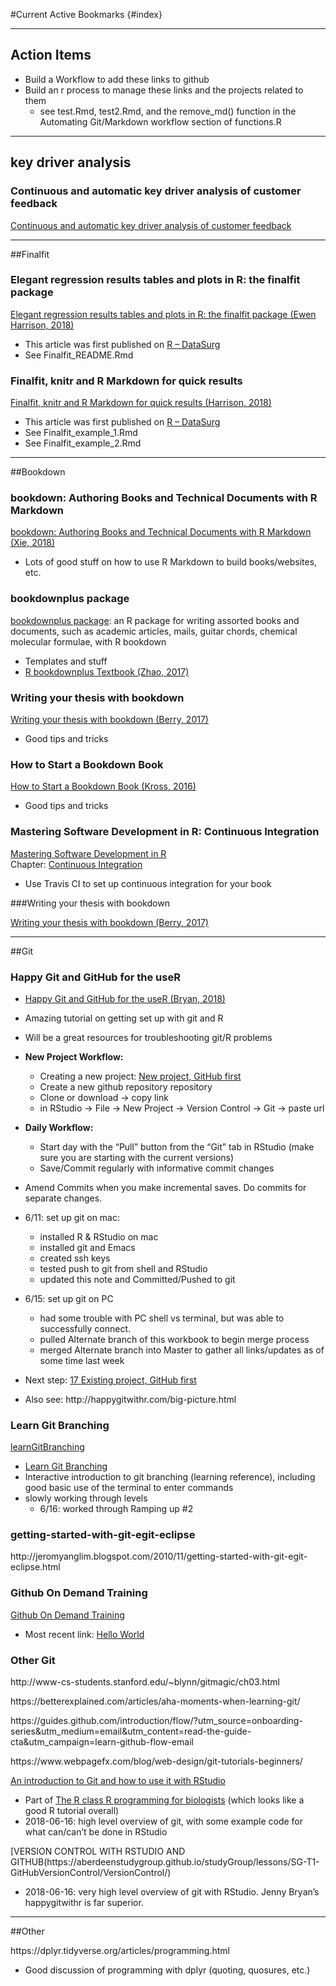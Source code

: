 #Current Active Bookmarks  {#index}


------

## Action Items

* Build a Workflow to add these links to github
* Build an r process to manage these links and the projects related to them
    * see test.Rmd, test2.Rmd, and the remove_md() function in the Automating Git/Markdown workflow section of functions.R



------

## key driver analysis

### Continuous and automatic key driver analysis of customer feedback

[Continuous and automatic key driver analysis of customer feedback](https://avira.github.io/dsblog/2016-11-18-customer-feedback-drivers.html)    



------

##Finalfit


### Elegant regression results tables and plots in R: the finalfit package

[Elegant regression results tables and plots in R: the finalfit package (Ewen Harrison, 2018)](https://www.r-bloggers.com/elegant-regression-results-tables-and-plots-in-r-the-finalfit-package/)    

* This article was first published on  [R – DataSurg](http://www.datasurg.net/2018/05/16/elegant-regression-results-tables-and-plots-the-finalfit-package/)    
* See Finalfit_README.Rmd


### Finalfit, knitr and R Markdown for quick results

[Finalfit, knitr and R Markdown for quick results (Harrison, 2018)](https://www.r-bloggers.com/finalfit-knitr-and-r-markdown-for-quick-results/)    

* This article was first published on  [R – DataSurg](http://www.datasurg.net/2018/05/22/finalfit-knitr-and-r-markdown-for-quick-results/)
* See Finalfit_example_1.Rmd    
* See Finalfit_example_2.Rmd



------

##Bookdown


### bookdown: Authoring Books and Technical Documents with R Markdown

[bookdown: Authoring Books and Technical Documents with R Markdown (Xie, 2018)](https://bookdown.org/yihui/bookdown/)    

* Lots of good stuff on how to use R Markdown to build books/websites, etc.


### bookdownplus package

[bookdownplus package](https://github.com/pzhaonet/bookdownplus): an R package for writing assorted books and documents, such as academic articles, mails, guitar chords, chemical molecular formulae, with R bookdown    

* Templates and stuff    
* [R bookdownplus Textbook (Zhao, 2017)](https://bookdown.org/baydap/bookdownplus/)


### Writing your thesis with bookdown

[Writing your thesis with bookdown (Berry, 2017)](https://eddjberry.netlify.com/post/writing-your-thesis-with-bookdown/)    

* Good tips and tricks


### How to Start a Bookdown Book 

[How to Start a Bookdown Book (Kross, 2016)](http://seankross.com/2016/11/17/How-to-Start-a-Bookdown-Book.html)    

* Good tips and tricks


### Mastering Software Development in R: Continuous Integration

[Mastering Software Development in R](https://bookdown.org/rdpeng/RProgDA/)    
Chapter: [Continuous Integration](https://bookdown.org/rdpeng/RProgDA/continuous-integration.html)    

* Use Travis CI to set up continuous integration for your book

###Writing your thesis with bookdown

[Writing your thesis with bookdown (Berry, 2017)](https://eddjberry.netlify.com/post/writing-your-thesis-with-bookdown/)



------

##Git


### Happy Git and GitHub for the useR
*
[Happy Git and GitHub for the useR (Bryan, 2018)](http://happygitwithr.com/)

* Amazing tutorial on getting set up with git and R
* Will be a great resources for troubleshooting git/R problems
* __New Project Workflow:__
    + Creating a new project: [New project, GitHub first](http://happygitwithr.com/new-github-first.html)
    + Create a new github repository repository
    + Clone or download -> copy link
    + in RStudio -> File -> New Project -> Version Control -> Git -> paste url
* __Daily Workflow:__
    + Start day with the “Pull” button from the “Git” tab in RStudio (make sure you are starting with the current versions)
    + Save/Commit regularly with informative commit changes
* Amend Commits when you make incremental saves.  Do commits for separate changes.
* 6/11: set up git on mac:
    + installed R & RStudio on mac
    + installed git and Emacs
    + created ssh keys
    + tested push to git from shell and RStudio
    + updated this note and Committed/Pushed to git
* 6/15: set up git on PC
    + had some trouble with PC shell vs terminal, but was able to successfully connect.
    + pulled Alternate branch of this workbook to begin merge process
    + merged Alternate branch into Master to gather all links/updates as of some time last week
* Next step: [17 Existing project, GitHub first](http://happygitwithr.com/existing-github-first.html)
* Also see: http://happygitwithr.com/big-picture.html


### Learn Git Branching

[learnGitBranching](https://github.com/pcottle/learnGitBranching)

* [Learn Git Branching](https://learngitbranching.js.org/)
* Interactive introduction to git branching (learning reference), including good basic use of the terminal to enter commands
* slowly working through levels
    + 6/16: worked through Ramping up #2


### getting-started-with-git-egit-eclipse

http://jeromyanglim.blogspot.com/2010/11/getting-started-with-git-egit-eclipse.html


### Github On Demand Training

[Github On Demand Training](https://services.github.com/on-demand/)

* Most recent link: [Hello World](https://guides.github.com/activities/hello-world/)


### Other Git

http://www-cs-students.stanford.edu/~blynn/gitmagic/ch03.html

https://betterexplained.com/articles/aha-moments-when-learning-git/

https://guides.github.com/introduction/flow/?utm_source=onboarding-series&utm_medium=email&utm_content=read-the-guide-cta&utm_campaign=learn-github-flow-email

https://www.webpagefx.com/blog/web-design/git-tutorials-beginners/

[An introduction to Git and how to use it with RStudio](https://r-bio.github.io/intro-git-rstudio/)

* Part of [The R class R programming for biologists](https://r-bio.github.io/) (which looks like a good R tutorial overall)
* 2018-06-16: high level overview of git, with some example code for what can/can't be done in RStudio

[VERSION CONTROL WITH RSTUDIO AND GITHUB(https://aberdeenstudygroup.github.io/studyGroup/lessons/SG-T1-GitHubVersionControl/VersionControl/)

* 2018-06-16: very high level overview of git with RStudio.  Jenny Bryan's happygitwithr is far superior.



------

##Other


https://dplyr.tidyverse.org/articles/programming.html

* Good discussion of programming with dplyr (quoting, quosures, etc.)